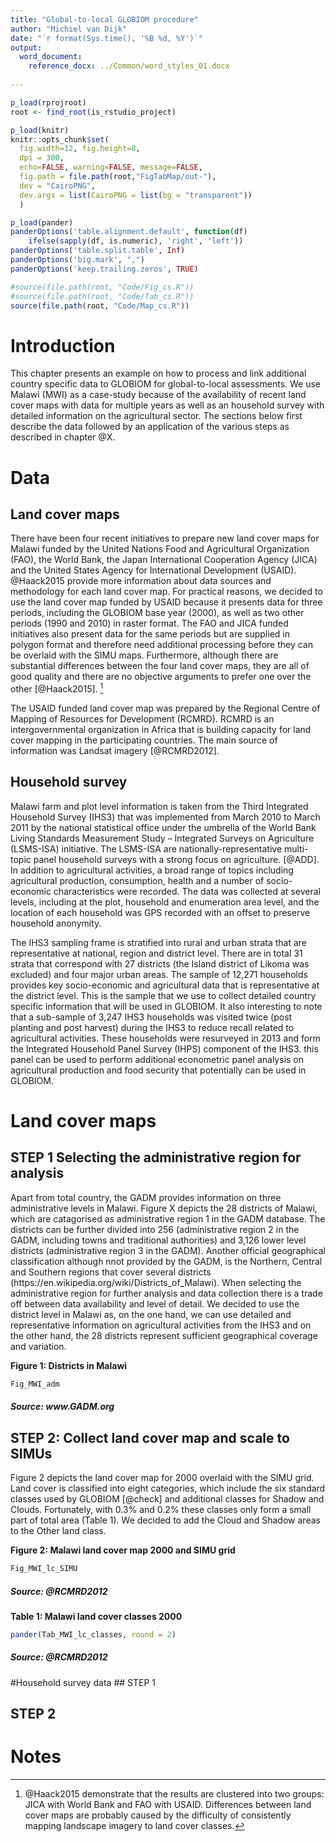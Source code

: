 ```yaml
---
title: "Global-to-local GLOBIOM procedure"
author: "Michiel van Dijk"
date: "`r format(Sys.time(), '%B %d, %Y')`"
output: 
  word_document:
    reference_docx: ../Common/word_styles_01.docx
    
---
```


```r
p_load(rprojroot)
root <- find_root(is_rstudio_project)

p_load(knitr)
knitr::opts_chunk$set(
  fig.width=12, fig.height=8,
  dpi = 300,
  echo=FALSE, warning=FALSE, message=FALSE,
  fig.path = file.path(root,"FigTabMap/out-"),
  dev = "CairoPNG",
  dev.args = list(CairoPNG = list(bg = "transparent"))
  )

p_load(pander)
panderOptions('table.alignment.default', function(df)
    ifelse(sapply(df, is.numeric), 'right', 'left'))
panderOptions('table.split.table', Inf)
panderOptions('big.mark', ",")
panderOptions('keep.trailing.zeros', TRUE)

#source(file.path(root, "Code/Fig_cs.R"))
#source(file.path(root, "Code/Tab_cs.R"))
source(file.path(root, "Code/Map_cs.R"))
```

# Introduction
This chapter presents an example on how to process and link additional country specific data to GLOBIOM for global-to-local assessments. We use Malawi (MWI) as a case-study because of the availability of recent land cover maps with data for multiple years as well as an household survey with detailed information on the agricultural sector. The sections below first describe the data followed by an application of the various steps as described in chapter @X.

# Data
## Land cover maps
There have been four recent initiatives to prepare new land cover maps for Malawi funded by the United Nations Food and Agricultural Organization (FAO), the World Bank, the Japan International Cooperation Agency (JICA) and the United States Agency for International Development (USAID). @Haack2015 provide more information about data sources and methodology for each land cover map. For practical reasons, we decided to use the land cover map funded by USAID because it presents data for three periods, including the GLOBIOM base year (2000), as well as two other periods (1990 and 2010) in raster format. The FAO and JICA funded initiatives also present data for the same periods but are supplied in polygon format and therefore need additional processing before they can be overlaid with the SIMU maps. Furthermore, although there are substantial differences between the four land cover maps, they are all of good quality and there are no objective arguments to prefer one over the other [@Haack2015]. [^1]  

The USAID funded land cover map was prepared by the Regional Centre of Mapping of Resources for Development (RCMRD). RCMRD is an intergovernmental organization in Africa that is building capacity for land cover mapping in the participating countries. The main source of information was Landsat imagery [@RCMRD2012].

## Household survey
Malawi farm and plot level information is taken from the Third Integrated Household Survey (IHS3) that was implemented from March 2010 to March 2011 by the national statistical office under the umbrella of the World Bank Living Standards Measurement Study – Integrated Surveys on Agriculture (LSMS-ISA) initiative. The LSMS-ISA are nationally-representative multi-topic panel household surveys with a strong focus on agriculture. [@ADD]. In addition to agricultural activities, a broad range of topics including agricultural production, consumption, health and a number of socio-economic characteristics were recorded. The data was collected at several levels, including at the plot, household and enumeration area level, and the location of each household was GPS recorded with an offset to preserve household anonymity.

The IHS3 sampling frame is stratified into rural and urban strata that are representative at national, region and district level. There are in total 31 strata that correspond with 27 districts (the Island district of Likoma was excluded) and four major urban areas. The sample of 12,271 households provides key socio-economic and agricultural data that is representative at the district level. This is the sample that we use to collect detailed country specific information that will be used in GLOBIOM. It also interesting to note that a sub-sample of 3,247 IHS3 households was  visited twice (post planting and post harvest) during the IHS3 to reduce recall related to agricultural activities. These households were resurveyed in 2013 and form the Integrated Household Panel Survey (IHPS) component of the IHS3. this panel can be used to perform additional econometric panel analysis on agricultural production and food security that potentially can be used in GLOBIOM.

# Land cover maps
## STEP 1 Selecting the administrative region for analysis
Apart from total country, the GADM provides information on three administrative levels in Malawi. 
Figure X depicts the 28 districts of Malawi, which are catagorised as administrative region 1 in the GADM database. The districts can be further divided into 256 (administrative region 2 in the GADM, including towns and traditional authorities) and 3,126 lower level districts (administrative region 3 in the GADM). Another official geographical classification although nnot provided by the GADM, is the Northern, Central and Southern regions that cover several districts (https://en.wikipedia.org/wiki/Districts_of_Malawi). When selecting the administrative region for further analysis and data collection there is a trade off between data availability and level of detail. We decided to use the district level in Malawi as, on the one hand, we can use detailed and representative information on agricultural activities from the IHS3 and on the other hand, the 28 districts represent sufficient geographical coverage and variation. 

__Figure 1: Districts in Malawi__

```r
Fig_MWI_adm
```

##### Source: www.GADM.org

## STEP 2: Collect land cover map and scale to SIMUs 
Figure 2 depicts the land cover map for 2000 overlaid with the SIMU grid. Land cover is classified into eight categories, which include the six standard classes used by GLOBIOM [@check] and additional classes for Shadow and Clouds. Fortunately, with 0.3% and 0.2% these classes only form a small part of total area (Table 1). We decided to add the Cloud and Shadow areas to the Other land class. 


__Figure 2: Malawi land cover map 2000 and SIMU grid__

```r
Fig_MWI_lc_SIMU
```

##### Source: @RCMRD2012

__Table 1: Malawi land cover classes 2000__

```r
pander(Tab_MWI_lc_classes, round = 2)
```

##### Source: @RCMRD2012




#Household survey data
## STEP 1

## STEP 2


# Notes
[^1]: @Haack2015 demonstrate that the results are clustered into two groups: JICA with World Bank and FAO with USAID. Differences between land cover maps are probably caused by the difficulty of consistently mapping landscape imagery to land cover classes. 